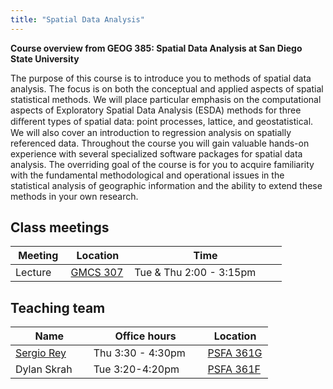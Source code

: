```yaml
---
title: "Spatial Data Analysis"
---
```



**Course overview from GEOG 385: Spatial Data Analysis at San Diego State University**


The purpose of this course is to introduce you to methods of spatial
data analysis. The focus is on both the conceptual and applied aspects
of spatial statistical methods. We will place particular emphasis on
the computational aspects of Exploratory Spatial Data Analysis (ESDA)
methods for three diﬀerent types of spatial data: point processes,
lattice, and geostatistical. We will also cover an introduction to
regression analysis on spatially referenced data. Throughout the
course you will gain valuable hands-on experience with several
specialized software packages for spatial data analysis. The
overriding goal of the course is for you to acquire familiarity with
the fundamental methodological and operational issues in the
statistical analysis of geographic information and the ability to
extend these methods in your own research.

## Class meetings

| Meeting | Location | Time                   |
|---------|----------|------------------------|
| Lecture | [GMCS 307](https://map.concept3d.com/?id=801#!ce/12160?ct/62917,40419,40418,20161,15205,48503,54894,16202?m/611838?s/gmcs) | Tue & Thu 2:00 - 3:15pm |

## Teaching team 

| Name        | Office hours      | Location  |
|-------------|-------------------|-----------|
| [Sergio Rey](https://geography.sdsu.edu/people/bios/rey) | Thu 3:30 - 4:30pm | [PSFA 361G](https://map.concept3d.com/?id=801#!ce/12160?ct/62917,40419,40418,20161,15205,48503,54894,16202,12164?m/147097?s/) |
| Dylan Skrah | Tue 3:20-4:20pm     | [PSFA 361F](https://map.concept3d.com/?id=801#!ce/12160?ct/62917,40419,40418,20161,15205,48503,54894,16202,12164?m/147097?s/) | 
